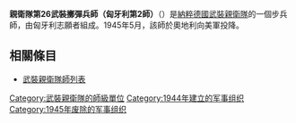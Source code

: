 {{noteTA
|G1=Military
|G2=地名
}}
{{Infobox military unit
|unit_name= 親衛隊第26武裝擲彈兵師（匈牙利第2師）
| image=26th_SS_Division_Logo.svg
| image_size = 100
|caption= 師徽記
|dates= 1944–1945
|country= {{flag|Nazi Germany}}
|branch= [[武裝親衛隊|武裝親衛隊]]
|type= [[步兵|步兵]]
|role= 
|size= [[師_(軍事)|師]]
|command_structure=
|garrison=
|garrison_label=
|nickname=
|patron=
|motto=
|colors=
|colors_label=
|march=
|mascot=
|equipment=
|equipment_label=
|battles= [[蘇德戰爭|蘇德戰爭]]
|notable_commanders= {{link-en|拉斯洛·迪克|LászlóDeák}}
}}

'''親衛隊第26武裝擲彈兵師（匈牙利第2師）'''（{{lang-de|26. Waffen-Grenadier-Division der SS (ungarische Nr. 2)}}）是[[納粹德國|納粹德國]][[武裝親衛隊|武裝親衛隊]]的一個步兵師，由匈牙利志願者組成。1945年5月，該師於奧地利向美軍投降。

==相關條目==
*[[武裝親衛隊師列表|武裝親衛隊師列表]]


{{武裝親衛隊師}}
[[Category:武裝親衛隊的師級單位|Category:武裝親衛隊的師級單位]]
[[Category:1944年建立的军事组织|Category:1944年建立的军事组织]]
[[Category:1945年废除的军事组织|Category:1945年废除的军事组织]]